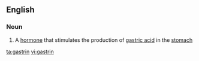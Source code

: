 ==English==

===Noun===
{{wikipedia}}
{{en-noun|-}}

#{{hormone}} A [[hormone]] that stimulates the production of [[gastric acid]] in the [[stomach]]

[[ta:gastrin]]
[[vi:gastrin]]